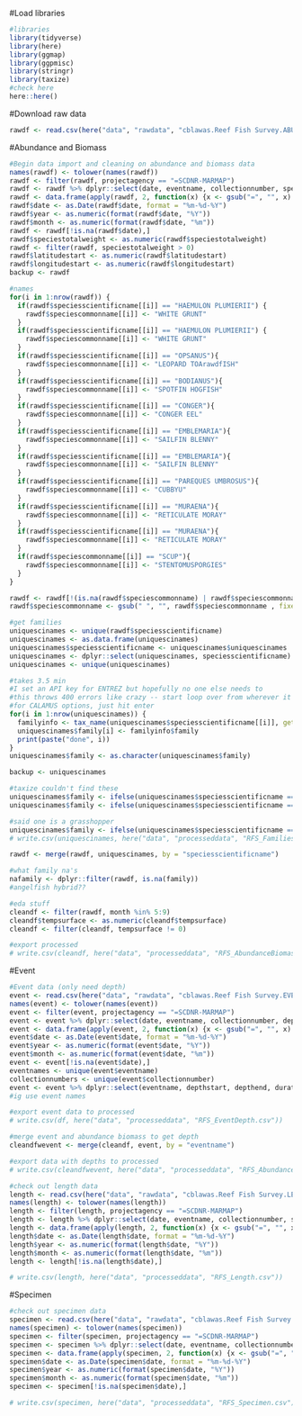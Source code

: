 #Load libraries
```r
#libraries
library(tidyverse)
library(here)
library(ggmap)
library(ggpmisc)
library(stringr)
library(taxize)
#check here
here::here()
```

#Download raw data
```r
rawdf <- read.csv(here("data", "rawdata", "cblawas.Reef Fish Survey.ABUNDANCEBIOMASS.2024-01-09T15.52.46.csv"))
```

#Abundance and Biomass
```r
#Begin data import and cleaning on abundance and biomass data
names(rawdf) <- tolower(names(rawdf))
rawdf <- filter(rawdf, projectagency == "=SCDNR-MARMAP")
rawdf <- rawdf %>% dplyr::select(date, eventname, collectionnumber, speciescommonname, speciesscientificname, speciescode, numbertotal, speciestotalweight, speciessubweight, specieswgtprocessed, tempsurface, tempbottom, salinitysurface, salinitybottom, sdo, bdo, latitudestart, latitudeend, longitudestart, longitudeend)
rawdf <- data.frame(apply(rawdf, 2, function(x) {x <- gsub("=", "", x) }))
rawdf$date <- as.Date(rawdf$date, format = "%m-%d-%Y")
rawdf$year <- as.numeric(format(rawdf$date, "%Y"))
rawdf$month <- as.numeric(format(rawdf$date, "%m"))
rawdf <- rawdf[!is.na(rawdf$date),]
rawdf$speciestotalweight <- as.numeric(rawdf$speciestotalweight)
rawdf <- filter(rawdf, speciestotalweight > 0)
rawdf$latitudestart <- as.numeric(rawdf$latitudestart)
rawdf$longitudestart <- as.numeric(rawdf$longitudestart)
backup <- rawdf

#names
for(i in 1:nrow(rawdf)) {
  if(rawdf$speciesscientificname[[i]] == "HAEMULON PLUMIERII") {
    rawdf$speciescommonname[[i]] <- "WHITE GRUNT"
  }
  if(rawdf$speciesscientificname[[i]] == "HAEMULON PLUMIERII") {
    rawdf$speciescommonname[[i]] <- "WHITE GRUNT"
  }
  if(rawdf$speciesscientificname[[i]] == "OPSANUS"){
    rawdf$speciescommonname[[i]] <- "LEOPARD TOArawdfISH"
  }
  if(rawdf$speciesscientificname[[i]] == "BODIANUS"){
    rawdf$speciescommonname[[i]] <- "SPOTFIN HOGFISH"
  }
  if(rawdf$speciesscientificname[[i]] == "CONGER"){
    rawdf$speciescommonname[[i]] <- "CONGER EEL"
  }
  if(rawdf$speciesscientificname[[i]] == "EMBLEMARIA"){
    rawdf$speciescommonname[[i]] <- "SAILFIN BLENNY"
  }
  if(rawdf$speciesscientificname[[i]] == "EMBLEMARIA"){
    rawdf$speciescommonname[[i]] <- "SAILFIN BLENNY"
  }
  if(rawdf$speciesscientificname[[i]] == "PAREQUES UMBROSUS"){
    rawdf$speciescommonname[[i]] <- "CUBBYU"
  }
  if(rawdf$speciesscientificname[[i]] == "MURAENA"){
    rawdf$speciescommonname[[i]] <- "RETICULATE MORAY"
  }
  if(rawdf$speciesscientificname[[i]] == "MURAENA"){
    rawdf$speciescommonname[[i]] <- "RETICULATE MORAY"
  }
  if(rawdf$speciescommonname[[i]] == "SCUP"){
    rawdf$speciescommonname[[i]] <- "STENTOMUSPORGIES"
  }
}

rawdf <- rawdf[!(is.na(rawdf$speciescommonname) | rawdf$speciescommonname==""), ]
rawdf$speciescommonname <- gsub(" ", "", rawdf$speciescommonname , fixed = TRUE)

#get families
uniquescinames <- unique(rawdf$speciesscientificname)
uniquescinames <- as.data.frame(uniquescinames)
uniquescinames$speciesscientificname <- uniquescinames$uniquescinames
uniquescinames <- dplyr::select(uniquescinames, speciesscientificname)
uniquescinames <- unique(uniquescinames)

#takes 3.5 min
#I set an API key for ENTREZ but hopefully no one else needs to 
#this throws 400 errors like crazy -- start loop over from wherever it stops to fix
#for CALAMUS options, just hit enter
for(i in 1:nrow(uniquescinames)) {
  familyinfo <- tax_name(uniquescinames$speciesscientificname[[i]], get = 'family', db = 'ncbi')
  uniquescinames$family[i] <- familyinfo$family
  print(paste("done", i))
}
uniquescinames$family <- as.character(uniquescinames$family)

backup <- uniquescinames

#taxize couldn't find these
uniquescinames$family <- ifelse(uniquescinames$speciesscientificname == "HOLOCENTRUS ASCENSIONIS", "Holocentridae", uniquescinames$family)
uniquescinames$family <- ifelse(uniquescinames$speciesscientificname == "RYPTICUS MACULATUS", "Serranidae", uniquescinames$family)

#said one is a grasshopper 
uniquescinames$family <- ifelse(uniquescinames$speciesscientificname == "CALAMUS", "Sparidae", uniquescinames$family)
# write.csv(uniquescinames, here("data", "processeddata", "RFS_Families.csv"))

rawdf <- merge(rawdf, uniquescinames, by = "speciesscientificname")

#what family na's
nafamily <- dplyr::filter(rawdf, is.na(family))
#angelfish hybrid??
```

```r
#eda stuff
cleandf <- filter(rawdf, month %in% 5:9)
cleandf$tempsurface <- as.numeric(cleandf$tempsurface)
cleandf <- filter(cleandf, tempsurface != 0)

#export processed
# write.csv(cleandf, here("data", "processeddata", "RFS_AbundanceBiomass.csv"))
```

#Event
```r
#Event data (only need depth)
event <- read.csv(here("data", "rawdata", "cblawas.Reef Fish Survey.EVENT.2024-01-11T11.18.10.csv"))
names(event) <- tolower(names(event))
event <- filter(event, projectagency == "=SCDNR-MARMAP")
event <- event %>% dplyr::select(date, eventname, collectionnumber, depthstart, depthend, duration)
event <- data.frame(apply(event, 2, function(x) {x <- gsub("=", "", x) }))
event$date <- as.Date(event$date, format = "%m-%d-%Y")
event$year <- as.numeric(format(event$date, "%Y"))
event$month <- as.numeric(format(event$date, "%m"))
event <- event[!is.na(event$date),]
eventnames <- unique(event$eventname)
collectionnumbers <- unique(event$collectionnumber)
event <- event %>% dplyr::select(eventname, depthstart, depthend, duration)
#ig use event names

#export event data to processed
# write.csv(df, here("data", "processeddata", "RFS_EventDepth.csv"))
```

```r
#merge event and abundance biomass to get depth
cleandfwevent <- merge(cleandf, event, by = "eventname")

#export data with depths to processed
# write.csv(cleandfwevent, here("data", "processeddata", "RFS_AbundanceBiomassDepth.csv"))
```

```r
#check out length data
length <- read.csv(here("data", "rawdata", "cblawas.Reef Fish Survey.LENGTHFREQUENCY.2024-01-11T11.19.34.csv"))
names(length) <- tolower(names(length))
length <- filter(length, projectagency == "=SCDNR-MARMAP")
length <- length %>% dplyr::select(date, eventname, collectionnumber, speciescommonname, speciesscientificname, speciescode, lengthunits, lengthtypecode, length, numbermeasure, totalnumber, tempsurface, tempbottom, salinitysurface, salinitybottom, sdo, bdo, latitudestart, latitudeend, longitudestart, longitudeend)
length <- data.frame(apply(length, 2, function(x) {x <- gsub("=", "", x) }))
length$date <- as.Date(length$date, format = "%m-%d-%Y")
length$year <- as.numeric(format(length$date, "%Y"))
length$month <- as.numeric(format(length$date, "%m"))
length <- length[!is.na(length$date),]

# write.csv(length, here("data", "processeddata", "RFS_Length.csv"))
```

#Specimen

```r
#check out specimen data
specimen <- read.csv(here("data", "rawdata", "cblawas.Reef Fish Survey.SPECIMEN.2024-01-11T11.47.58.csv"))
names(specimen) <- tolower(names(specimen))
specimen <- filter(specimen, projectagency == "=SCDNR-MARMAP")
specimen <- specimen %>% dplyr::select(date, eventname, collectionnumber, speciescommonname, speciesscientificname, speciescode, duration, speciestotalweight, len1, len1_type, len2, len2_type, len3, len3_type, len4, len4_type, orglenunits, weight, orgwtunits, estimatedweight, sexdescription, maturitydescription, diseasedesc, baittype, tempsurface, tempbottom, salinitysurface, salinitybottom, sdo, bdo, latitudestart, latitudeend, longitudestart, longitudeend )
specimen <- data.frame(apply(specimen, 2, function(x) {x <- gsub("=", "", x) }))
specimen$date <- as.Date(specimen$date, format = "%m-%d-%Y")
specimen$year <- as.numeric(format(specimen$date, "%Y"))
specimen$month <- as.numeric(format(specimen$date, "%m"))
specimen <- specimen[!is.na(specimen$date),]

# write.csv(specimen, here("data", "processeddata", "RFS_Specimen.csv"))
```

